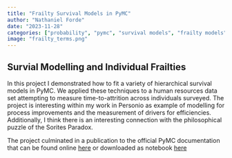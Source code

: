 ```yaml
---
title: "Frailty Survival Models in PyMC"
author: "Nathaniel Forde"
date: "2023-11-28"
categories: ["probability", "pymc", "survival models", "frailty models"]
image: "frailty_terms.png"
---
```


## Survial Modelling and Individual Frailties

In this project I demonstrated how to fit a variety of hierarchical survival models in PyMC. We applied these techniques to a human resources data set attempting to measure time-to-attrition across individuals surveyed. The project is interesting within my work in Personio as example of modelling for process improvements and the measurement of drivers for efficiencies. Additionally, I think there is an interesting connection with the philosophical puzzle of the Sorites Paradox. 

The project culminated in a publication to the official PyMC documentation that can be found online [here](https://www.pymc.io/projects/examples/en/latest/survival_analysis/frailty_models.html) or downloaded as notebook [here](frailty_models.html)




